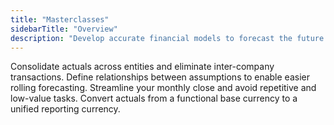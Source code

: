 ```yaml
---
title: "Masterclasses"
sidebarTitle: "Overview"
description: "Develop accurate financial models to forecast the future of your business with Francis."
---
```


<CardGroup cols={2}>
  <Card title="Consolidation" icon="network-wired" href="/masterclasses/consolidation/consolidation">
    Consolidate actuals across entities and eliminate inter-company transactions.
  </Card>

  <Card title="Forecasting" icon="chart-line-up-down" href="/masterclasses/forecasting/methods">
    Define relationships between assumptions to enable easier rolling forecasting.
  </Card>

  <Card title="Monthly close" icon="calendar-check">
    Streamline your monthly close and avoid repetitive and low-value tasks.
  </Card>

  <Card title="Currency" icon="dollar-sign">
    Convert actuals from a functional base currency to a unified reporting currency.
  </Card>
</CardGroup>